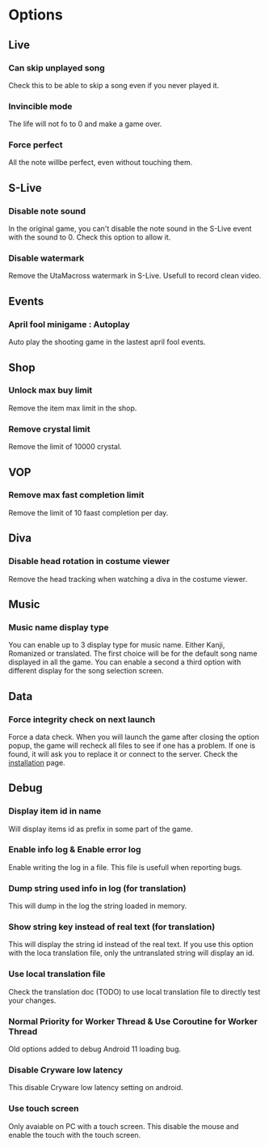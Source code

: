 # Options

## Live

### Can skip unplayed song

Check this to be able to skip a song even if you never played it.

### Invincible mode

The life will not fo to 0 and make a game over.

### Force perfect

All the note willbe perfect, even without touching them.

## S-Live

### Disable note sound

In the original game, you can't disable the note sound in the S-Live event with the sound to 0. Check this option to allow it.

### Disable watermark

Remove the UtaMacross watermark in S-Live. Usefull to record clean video.

## Events

### April fool minigame : Autoplay

Auto play the shooting game in the lastest april fool events.

## Shop

### Unlock max buy limit

Remove the item max limit in the shop.

### Remove crystal limit

Remove the limit of 10000 crystal.

## VOP

### Remove max fast completion limit

Remove the limit of 10 faast completion per day.

## Diva

### Disable head rotation in costume viewer

Remove the head tracking when watching a diva in the costume viewer.

## Music

### Music name display type

You can enable up to 3 display type for music name. Either Kanji, Romanized or translated. 
The first choice will be for the default song name displayed in all the game. 
You can enable a second a third option with different display for the song selection screen.

## Data

### Force integrity check on next launch

Force a data check. When you will launch the game after closing the option popup, the game will recheck all files to see if one has a problem. 
If one is found, it will ask you to replace it or connect to the server. Check the [installation](/getting-started/installation/) page.

## Debug

### Display item id in name

Will display items id as prefix in some part of the game.

### Enable info log & Enable error log

Enable writing the log in a file. This file is usefull when reporting bugs.

### Dump string used info in log (for translation)

This will dump in the log the string loaded in memory.

### Show string key instead of real text (for translation)

This will display the string id instead of the real text. If you use this option with the loca translation file, only the untranslated string will display an id.

### Use local translation file

Check the translation doc (TODO) to use local translation file to directly test your changes.

### Normal Priority for Worker Thread & Use Coroutine for Worker Thread

Old options added to debug Android 11 loading bug.

### Disable Cryware low latency

This disable Cryware low latency setting on android.

### Use touch screen

Only avaiable on PC with a touch screen. This disable the mouse and enable the touch with the touch screen.
